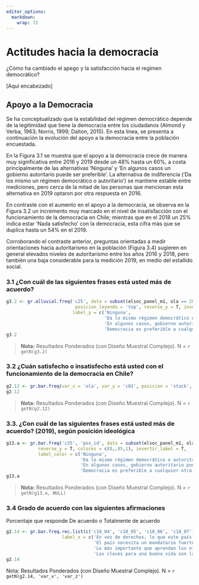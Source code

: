 ```yaml
---
editor_options: 
  markdown: 
    wrap: 72
---
```


# Actitudes hacia la democracia
¿Cómo ha cambiado el apego y la satisfacción hacia el regímen democrático?

[Aquí encabezado]


## Apoyo a la Democracia

Se ha conceptualizado que la estabilidad del régimen democrático depende de la legitimidad que tiene la democracia entre los ciudadanos (Almond y Verba, 1963; Norris, 1999; Dalton, 2015). En esta línea, se presenta a continuación la evolución del apoyo a la democracia entre la población encuestada.


En la Figura 3.1 se muestra que el apoyo a la democracia crece de manera muy significativa entre 2016 y 2019 desde un 48% hasta un 60%, a costa principalmente de las alternativas ‘Ninguna’ y ‘En algunos casos un gobierno autoritario puede ser preferible’. La alternativa de indiferencia (‘Da los mismo un régimen democrático o autoritario’) se mantiene estable entre mediciones, pero cerca de la mitad de las personas que mencionan esta alternativa en 2019 optaron por otra respuesta en 2016.


En contraste con el aumento en el apoyo a la democracia, se observa en la Figura 3.2 un incremento muy marcado en el nivel de insatisfacción con el funcionamiento de la democracia en Chile; mientras que en el 2018 un 25% indica estar ‘Nada satisfecho’ con la democracia, esta cifra más que se duplica hasta un 54% en el 2019.


Corroborando el contraste anterior, preguntas orientadas a medir orientaciones hacia autoritarismo en la población (Figura 3.4) sugieren en general elevados niveles de autoritarismo entre los años 2016 y 2018, pero también una baja considerable para la medición 2019, en medio del estallido social.


### 3.1 ¿Con cuál de las siguientes frases está usted más de acuerdo?
```r
g3.2 <- gr.alluvial.freq('c25', data = subset(elsoc_panel_m1, ola == 2016 | ola == 2019),
                          posicion_leyenda = 'top', reverse_y = T, invertir_label = T, colores = c(0,.85,1), 
                         label_y = c('Ninguna',
                                     'Da lo mismo régimen democrático o autoritario',
                                     'En algunos casos, gobierno autoritario puede ser preferible',
                                     'Democracia es preferible a cualquier otra forma de gobierno'))
g3.2

```

>  **Nota:**  Resultados Ponderados (con Diseño Muestral Complejo). N = `r getN(g3.2)`


### 3.2 ¿Cuán satisfecho o insatisfecho está usted con el funcionamiento de la democracia en Chile?
```r
g2.12 <- gr.bar.freq(var_x = 'ola', var_y = 'c01', posicion = 'stack', reverse_y=T)
g2.12
```

>  **Nota:**  Resultados Ponderados (con Diseño Muestral Complejo). N = `r getN(g2.12)`


### 3.3. ¿Con cuál de las siguientes frases está usted más de acuerdo? (2019), según posición ideológica

```r
g13.a <- gr.bar.freq('c25', 'pos_id', data = subset(elsoc_panel_m1, ola == 2019), posicion = 'stack',
            reverse_y = T, colores = c(0,.85,1), invertir_label = T,
            label_color = c('Ninguna',
                            'Da lo mismo régimen democrático o autoritario',
                            'En algunos casos, gobierno autoritario puede ser preferible',
                            'Democracia es preferible a cualquier otra forma de gobierno'))
g13.a

```
>  **Nota:**  Resultados Ponderados (con Diseño Muestral Complejo). N = `r getN(g13.a, NULL)`



### 3.4 Grado de acuerdo con las siguientes afirmaciones
Porcentaje que responde De acuerdo o Totalmente de acuerdo 
```r

g2.14 <- gr.bar.freq.rec.list(c('c18_04', 'c18_05', 'c18_06', 'c18_07'),
                     label_x = c('En vez de derechos, lo que este país necesita es un gobierno firme',
                                 'El país necesita un mandatario fuerte y con determinación',
                                 'Lo más importante que aprendan los niños es obediencia y respeto por autoridad',
                                 'Las claves para una buena vida son la obediencia y la disciplina'))
g2.14
```


Nota: Resultados Ponderados (con Diseño Muestral Complejo). N = `r getN(g2.14, 'var_x', 'var_z')`

